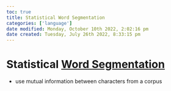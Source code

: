 ```yaml
---
toc: true
title: Statistical Word Segmentation
categories: ['language']
date modified: Monday, October 10th 2022, 2:02:16 pm
date created: Tuesday, July 26th 2022, 8:33:15 pm
---
```


# Statistical [Word Segmentation](Word%20Segmentation.qmd)
- use mutual information between characters from a corpus



